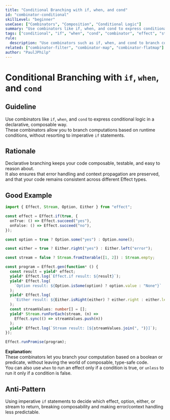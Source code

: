 ```yaml
---
title: "Conditional Branching with if, when, and cond"
id: "combinator-conditional"
skillLevel: "beginner"
useCase: ["Combinators", "Composition", "Conditional Logic"]
summary: "Use combinators like if, when, and cond to express conditional logic declaratively across Effect, Stream, Option, and Either."
tags: ["conditional", "if", "when", "cond", "combinator", "effect", "stream", "option", "either"]
rule:
  description: "Use combinators such as if, when, and cond to branch computations based on runtime conditions, without imperative if statements."
related: ["combinator-filter", "combinator-map", "combinator-flatmap"]
author: "PaulJPhilp"
---
```


# Conditional Branching with `if`, `when`, and `cond`

## Guideline

Use combinators like `if`, `when`, and `cond` to express conditional logic in a declarative, composable way.  
These combinators allow you to branch computations based on runtime conditions, without resorting to imperative `if` statements.

## Rationale

Declarative branching keeps your code composable, testable, and easy to reason about.  
It also ensures that error handling and context propagation are preserved, and that your code remains consistent across different Effect types.

## Good Example

```typescript
import { Effect, Stream, Option, Either } from "effect";

const effect = Effect.if(true, {
  onTrue: () => Effect.succeed("yes"),
  onFalse: () => Effect.succeed("no"),
});

const option = true ? Option.some("yes") : Option.none();

const either = true ? Either.right("yes") : Either.left("error");

const stream = false ? Stream.fromIterable([1, 2]) : Stream.empty;

const program = Effect.gen(function* () {
  const result = yield* effect;
  yield* Effect.log(`Effect.if result: ${result}`);
  yield* Effect.log(
    `Option result: ${Option.isSome(option) ? option.value : "None"}`
  );
  yield* Effect.log(
    `Either result: ${Either.isRight(either) ? either.right : either.left}`
  );
  const streamValues: number[] = [];
  yield* Stream.runForEach(stream, (n) =>
    Effect.sync(() => streamValues.push(n))
  );
  yield* Effect.log(`Stream result: [${streamValues.join(", ")}]`);
});

Effect.runPromise(program);

```

**Explanation:**  
These combinators let you branch your computation based on a boolean or predicate, without leaving the world of composable, type-safe code.  
You can also use `when` to run an effect only if a condition is true, or `unless` to run it only if a condition is false.

## Anti-Pattern

Using imperative `if` statements to decide which effect, option, either, or stream to return, breaking composability and making error/context handling less predictable.